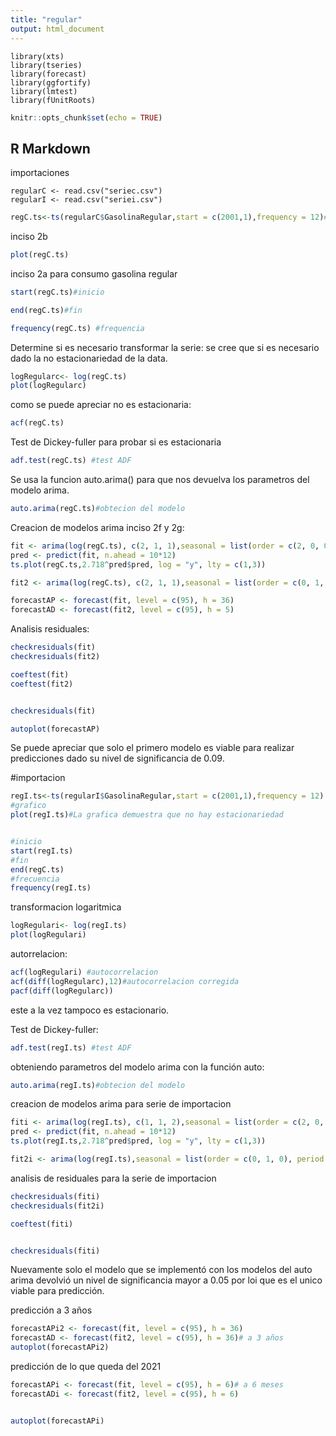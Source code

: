 ```yaml
---
title: "regular"
output: html_document
---
```

```
library(xts)
library(tseries)
library(forecast)
library(ggfortify)
library(lmtest)
library(fUnitRoots)
```
```r
knitr::opts_chunk$set(echo = TRUE)
```
## R Markdown

importaciones
```
regularC <- read.csv("seriec.csv")
regularI <- read.csv("seriei.csv")
```


```r
regC.ts<-ts(regularC$GasolinaRegular,start = c(2001,1),frequency = 12)#Regular consumo
```

inciso 2b

```r
plot(regC.ts)
```
inciso 2a para consumo gasolina regular
```r
start(regC.ts)#inicio

end(regC.ts)#fin

frequency(regC.ts) #frequencia
```

Determine si es necesario transformar la serie: se cree que si es necesario dado la no estacionariedad 
de la data. 

```r
logRegularc<- log(regC.ts)
plot(logRegularc)
```

como se puede apreciar no es estacionaria:

```r
acf(regC.ts)
```

Test de Dickey-fuller para probar si es estacionaria

```r
adf.test(regC.ts) #test ADF
```

Se usa la funcion auto.arima() para que nos devuelva los parametros del modelo arima.

```r
auto.arima(regC.ts)#obtecion del modelo
```

Creacion de modelos arima inciso 2f y 2g:

```r
fit <- arima(log(regC.ts), c(2, 1, 1),seasonal = list(order = c(2, 0, 0), period = 12)) #modleo arima con valores dados por la funcion auto.arima()
pred <- predict(fit, n.ahead = 10*12)
ts.plot(regC.ts,2.718^pred$pred, log = "y", lty = c(1,3))

fit2 <- arima(log(regC.ts), c(2, 1, 1),seasonal = list(order = c(0, 1, 0), period = 12))

forecastAP <- forecast(fit, level = c(95), h = 36)
forecastAD <- forecast(fit2, level = c(95), h = 5)
```

Analisis residuales: 

```r
checkresiduals(fit)
checkresiduals(fit2)

coeftest(fit)
coeftest(fit2)


checkresiduals(fit)

autoplot(forecastAP)

```

Se puede apreciar que solo el primero modelo es viable para realizar predicciones dado su nivel de significancia de 0.09. 

#importacion

```r
regI.ts<-ts(regularI$GasolinaRegular,start = c(2001,1),frequency = 12)
#grafico
plot(regI.ts)#La grafica demuestra que no hay estacionariedad


#inicio
start(regI.ts)
#fin
end(regC.ts)
#frecuencia
frequency(regI.ts)
```

transformacion logaritmica

```r
logRegulari<- log(regI.ts)
plot(logRegulari)
```

autorrelacion:

```r
acf(logRegulari) #autocorrelacion
acf(diff(logRegularc),12)#autocorrelacion corregida
pacf(diff(logRegularc))
```

este a la vez tampoco es estacionario. 

Test de Dickey-fuller:

```r
adf.test(regI.ts) #test ADF
```
obteniendo parametros del modelo arima con la función auto:
```r
auto.arima(regI.ts)#obtecion del modelo
```

creacion de modelos arima para serie de importacion

```r
fiti <- arima(log(regI.ts), c(1, 1, 2),seasonal = list(order = c(2, 0, 0), period = 12)) #modleo arima con valores dados por la funcion auto.arima()
pred <- predict(fit, n.ahead = 10*12)
ts.plot(regI.ts,2.718^pred$pred, log = "y", lty = c(1,3))

fit2i <- arima(log(regI.ts),seasonal = list(order = c(0, 1, 0), period = 12))
```

analisis de residuales para la serie de importacion

```r
checkresiduals(fiti)
checkresiduals(fit2i)

coeftest(fiti)


checkresiduals(fiti)
```

Nuevamente solo el modelo que se implementó con los modelos del auto arima devolvió un nivel de significancia mayor a 0.05 por loi que es el unico viable para predicción. 

predicción a 3 años

```r
forecastAPi2 <- forecast(fit, level = c(95), h = 36)
forecastAD <- forecast(fit2, level = c(95), h = 36)# a 3 años
autoplot(forecastAPi2)
```

predicción de lo que queda del 2021

```r
forecastAPi <- forecast(fit, level = c(95), h = 6)# a 6 meses 
forecastADi <- forecast(fit2, level = c(95), h = 6)


autoplot(forecastAPi)
```